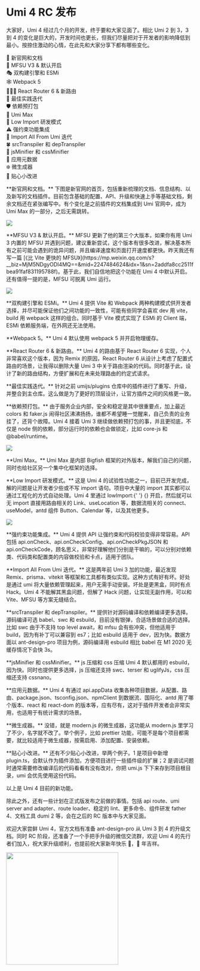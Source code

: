 # Umi 4 RC 发布

大家好，Umi 4 经过几个月的开发，终于要和大家见面了。相比 Umi 2 到 3，3 到 4 的变化是巨大的，开发时间也更长，但我们尽量把对于开发者的影响降低到最小。按捺住激动的心情，在此先和大家分享下都有哪些变化。

🎉 新官网和文档<br /> 🚀 MFSU V3 & 默认开启<br /> 🎭 双构建引擎和 ESMi<br /> 🕸 Webpack 5<br /> ⛹🏾‍♂️ React Router 6 & 新路由<br /> 🐹 最佳实践迭代<br /> 🛡️ 依赖预打包<br /> 🤺 Umi Max<br /> 🐛 Low Import 研发模式<br /> ⚠️ 强约束功能集成<br /> 🎈 Import All From Umi 迭代<br /> 🍀 srcTranspiler 和 depTranspiler<br /> 🌼 jsMinifier 和 cssMinifier<br /> 🌸 应用元数据<br /> ❄️ 微生成器<br /> 🧪 贴心小改进<br />

<p>
  **新官网和文档。**
  下图是新官网的首页，包括重新梳理的文档、信息结构、以及新写的文档插件。目前包含基础的配置、API、升级和快速上手等基础文档，剩余文档还在紧张编写中。有个变化是之前插件的文档集成到
  Umi 官网中，成为 Umi Max 的一部分，之后无需跳转。
</p>

![](https://img.alicdn.com/imgextra/i1/O1CN014dDq4L1Zc3guRwcse_!!6000000003214-2-tps-1600-941.png)

<p>
  **MFSU V3 & 默认开启。**
  MFSU 更新了他的第三个大版本，如果你有用 Umi 3 内置的 MFSU 并遇到问题，建议重新尝试，这个版本有很多改进，解决基本所有之前可能会遇到的诡异问题，并且编译速度和页面打开速度都更快。昨天我还有写一篇
  [《比 Vite 更快的 MFSU》](https://mp.weixin.qq.com/s?__biz=MjM5NDgyODI4MQ==&mid=2247484624&idx=1&sn=2addfa8cc2511fbea91faf831195788f)。基于此，我们自信地把这个功能在
  Umi 4 中默认开启。还有值得一提的是，MFSU 可脱离 Umi 运行。
</p>

![](https://img.alicdn.com/imgextra/i2/O1CN01Znj8HD1mCwz72voXv_!!6000000004919-2-tps-1600-807.png)

<p>
  **双构建引擎和 ESMi。**
  Umi 4 提供 Vite 和 Webpack 两种构建模式供开发者选择，并尽可能保证他们之间功能的一致性，可能有些同学会喜欢
  dev 用 vite，build 用 webpack 这样的组合。同时基于 Vite 模式实现了 ESMi 的 Client
  端，ESMi 依赖服务端，在外网还无法使用。
</p>

<p>
  **Webpack 5。**
  Umi 4 默认使用 webpack 5 并开启物理缓存。
</p>

<p>
  **React Router 6 & 新路由。**
  Umi 4 的路由基于 React Router 6 实现，个人非常喜欢这个版本，因为 Remix 的原因，React
  Router 6 从设计上考虑了配置式路由的场景，让我得以删除大量 Umi 3 中关于路由渲染的代码。同时基于此，设计了新的路由结构，方便扩展和在未来处理路由的约定式请求。
</p>

<p>
  **最佳实践迭代。**
  针对之前 umijs/plugins 仓库中的插件进行了重写、升级，并整合到主仓库。这么做是为了更好的顶层设计，让官方插件之间的风格更一致。
</p>

<p>
  ​​**依赖预打包。**
  由于服务企业内部，安全和稳定是其中很重要点，加上最近 colors 和 faker.js 闹得社区沸沸扬扬，谁都不希望睡一觉醒来，自己负责的业务挂了，还背个故障。Umi
  4 接着 Umi 3 继续做依赖预打包的事，并且更彻底，不仅是 node 侧的依赖，部分运行时的依赖也会做锁定，比如
  core-js 和 @babel/runtime。
</p>

![](https://img.alicdn.com/imgextra/i1/O1CN01h44iJg1T09DNuYOlm_!!6000000002319-2-tps-1600-758.png)

<p>
  **Umi Max。**
  Umi Max 是内部 Bigfish 框架的对外版本，解我们自己的问题，同时也给社区另一个集中化框架的选择。
</p>

<p>
  **Low Import 研发模式。**
  这是 Umi 4 的试验性功能之一，目前已开发完成，解的问题是让开发者少些或不写 import
  语句。项目中大量的 import 其实都可以通过工程化的方式自动处理。Umi 4 里通过 lowImport:{' '}
  {} 开启，然后就可以无 import 直接用路由相关的 Link、useLocation 等，数据流相关的
  connect、useModel，antd 组件 Button、Calendar 等，以及其他更多。
</p>

![](https://img.alicdn.com/imgextra/i4/O1CN0142Vcpt25kMZqjmioe_!!6000000007564-2-tps-1600-631.png)

<p>
  **强约束功能集成。**
  Umi 4 提供 API 让强约束和代码校验变得非常容易。API 包括
  api.onCheck、api.onCheckConfig、api.onCheckPkgJSON 和
  api.onCheckCode，顾名思义，非常好理解他们分别是干嘛的，可以分别对依赖类、代码类和配置类的内容做校验和卡点，适用于团队。
</p>

<p>
  **Import All From Umi 迭代。**
  这是两年前 Umi 3 加的功能，最近发现 Remix、prisma、vitekit 等框架和工具都有类似实现。这种方式有好有坏。好处是通过
  umi 将大量依赖管理起来，用户无需手动安装。坏处是更黑盒，同时有点 Hack。Umi 4 不能解其黑盒问题，但解了
  Hack 问题，让实现无副作用，可以和 Vite、MFSU 等方案无缝结合。
</p>

<p>
  **srcTranspiler 和 depTranspiler。**
  提供针对源码编译和依赖编译更多选择。源码编译可选 babel、swc 和 esbuild，目前没有银弹，合适场景做合适的选择。比如
  swc 由于不支持 top level await，和 mfsu 会有些冲突，但他适用于 build，因为有补丁可以兼容到
  es7；比如 esbuild 适用于 dev，因为快。数据方面以 ant-design-pro 项目为例，源码编译用
  esbuild 相比 babel 在 M1 2020 无缓存情况下会快 3s。
</p>

<p>
  **jsMinifier 和 cssMinifier。**
  js 压缩和 css 压缩 Umi 4 默认都用的 esbuild，因为快。同时也提供更多选择，js 压缩还支持
  swc、terser 和 uglifyJs，css 压缩还支持 cssnano。
</p>

<p>
  **应用元数据。**
  Umi 4 有通过 api.appData 收集各种项目数据，从配置、路由、package.json、tsconfig.json、npmClient
  到数据流、国际化、antd 用了哪个版本、react 和 react-dom
  的版本等，应有尽有，这对于插件开发者会非常实用，也适用于有统计需求的场景。
</p>

<p>
  **微生成器。**
  没错，就是 modern.js 的微生成器，这功能从 modern.js
  里学习了不少，名字就不改了。举个例子，比如 prettier
  功能，可能不是每个项目都需要，就比较适用于微生成器，按需启用、添加配置、安装依赖。
</p>

<p>
  **贴心小改进。**
  还有不少贴心小改进，举两个例子。1 是项目中新增 plugin.ts，会默认作为插件添加，方便项目进行一些插件级的扩展；2
  是调试问题时通常需要修改编译后的代码看看有没有改对，你把 umi.js 下下来存到项目根目录，umi
  会优先使用这份代码。
</p>

以上是 Umi 4 目前的新功能。

除此之外，还有一些计划在正式版发布之前做的事情。包括 api route、umi server and adapter、route loader、稳定的 lint、更多命令、组件研发 father 4、文档工具 dumi 2 等，会在之后的 RC 版本中与大家见面。

欢迎大家尝鲜 Umi 4，官方文档有准备 ant-design-pro 从 Umi 3 到 4 的升级文档。同时 RC 阶段，还准备了一个手把手升级的微信交流群，欢迎 Umi 4 的先行者们加入，祝大家升级顺利，也提前祝大家新年快乐 🧨，🐯 年吉祥。

<p>
  <img
    src="https://img.alicdn.com/imgextra/i4/O1CN01QmMTeR1jd6l2cwHQh_!!6000000004570-0-tps-1170-1500.jpg"
    width="300"
  />
</p>
